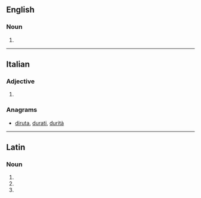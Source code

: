 ==English==

===Noun===
{{head|en|plural}}

# {{plural of|triduum|lang=en}}

----

==Italian==

===Adjective===
{{head|it|adjective form}}

# {{feminine of|triduo|lang=it}}

===Anagrams===
* [[diruta#Italian|diruta]], [[durati#Italian|durati]], [[durità#Italian|durità]]

----

==Latin==

===Noun===
{{la-noun-form|trīdua}}

# {{inflection of|trīduum||nom|p|lang=la}}
# {{inflection of|trīduum||acc|p|lang=la}}
# {{inflection of|trīduum||voc|p|lang=la}}